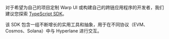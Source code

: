 对于希望为自己的项目定制 Warp UI 或构建自己的跨链应用程序的开发者，我们建议您探索 [TypeScript SDK](https://github.com/hyperlane-xyz/hyperlane-monorepo/tree/main/typescript/sdk)。

该 SDK 包含一组不断增长的实用工具和抽象，用于在不同协议（EVM、Cosmos、Solana）中与 Hyperlane 进行交互。
